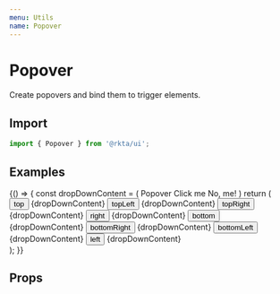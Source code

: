 ```yaml
---
menu: Utils
name: Popover
---
```



# Popover
Create popovers and bind them to trigger elements.

## Import
```javascript
import { Popover } from '@rkta/ui';
```

## Examples

<Playground>
  {() => {
    const dropDownContent = (
      <List rize={2}>
        <ListTitle>Popover</ListTitle>
        <ListButton>Click me</ListButton>
        <ListButton>No, me!</ListButton>
      </List>
    )
    return (
      <div style={{ display: 'flex', justifyContent: 'space-between', padding: 8 }}>
        <Popover align="top">
          <Button bgColor="primary">top</Button>
          {dropDownContent}
        </Popover>
        <Popover align="topLeft">
          <Button bgColor="primary">topLeft</Button>
          {dropDownContent}
        </Popover>
        <Popover align="topRight">
          <Button bgColor="primary">topRight</Button>
          {dropDownContent}
        </Popover>
        <Popover align="right">
          <Button bgColor="primary">right</Button>
          {dropDownContent}
        </Popover>
        <Popover align="bottom">
          <Button bgColor="primary">bottom</Button>
          {dropDownContent}
        </Popover>
        <Popover align="bottomRight">
          <Button bgColor="primary">bottomRight</Button>
          {dropDownContent}
        </Popover>
        <Popover align="bottomLeft">
          <Button bgColor="primary">bottomLeft</Button>
          {dropDownContent}
        </Popover>
        <Popover align="left">
          <Button bgColor="primary">left</Button>
          {dropDownContent}
        </Popover>
      </div>
    );
  }}
</Playground>

## Props

<Props of={Popover} />
